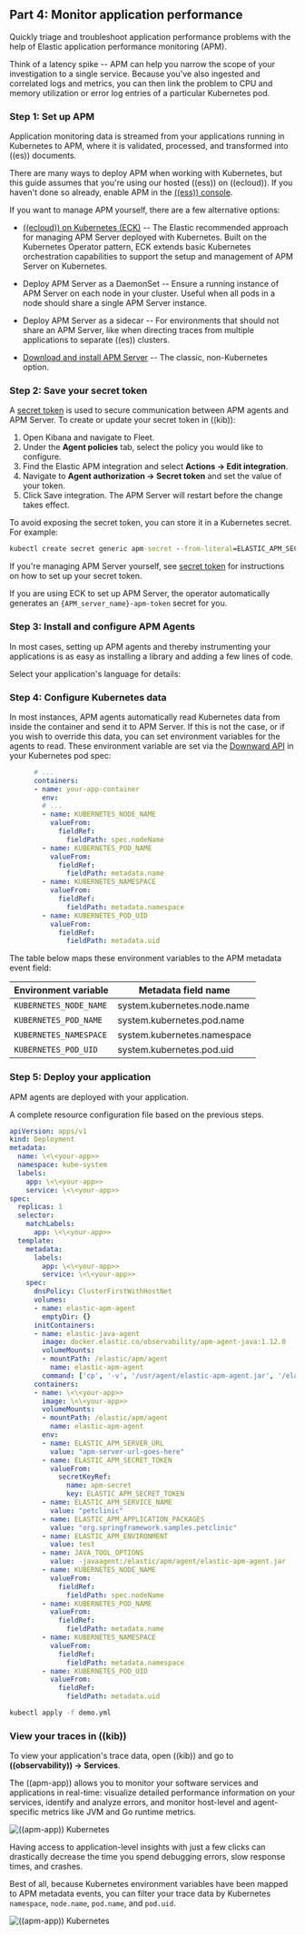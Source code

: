 

<div id="monitor-kubernetes-application-performance"></div>

## Part 4: Monitor application performance

Quickly triage and troubleshoot application performance problems with the help of Elastic
application performance monitoring (APM).

Think of a latency spike -- APM can help you narrow the scope of your investigation to a single service.
Because you've also ingested and correlated logs and metrics, you can then link the problem to CPU and memory utilization or error log entries of a particular Kubernetes pod.

<div id="step_1:_set_up_apm"></div>

### Step 1: Set up APM

Application monitoring data is streamed from your applications running in Kubernetes to APM,
where it is validated, processed, and transformed into ((es)) documents.

There are many ways to deploy APM when working with Kubernetes,
but this guide assumes that you're using our hosted ((ess)) on ((ecloud)).
If you haven't done so already, enable APM in the [((ess)) console](((ess-console))).

If you want to manage APM yourself, there are a few alternative options:

<DocAccordion buttonContent="Expand alternatives">

* [((ecloud)) on Kubernetes (ECK)](((eck-ref))/) -- The Elastic recommended approach for managing
    APM Server deployed with Kubernetes.
    Built on the Kubernetes Operator pattern, ECK extends basic Kubernetes orchestration capabilities
    to support the setup and management of APM Server on Kubernetes.

* Deploy APM Server as a DaemonSet -- Ensure a running instance of APM Server on each node in your cluster.
    Useful when all pods in a node should share a single APM Server instance.

* Deploy APM Server as a sidecar -- For environments that should not share an APM Server,
    like when directing traces from multiple applications to separate ((es)) clusters.

* [Download and install APM Server](((observability-guide))/apm-getting-started-apm-server.html) -- The classic, non-Kubernetes option.

</DocAccordion>

<div id="step_2:_save_your_secret_token"></div>

### Step 2: Save your secret token

A [secret token](((observability-guide))/apm-secret-token.html) is used to secure communication between APM agents
and APM Server. To create or update your secret token in ((kib)):

1. Open Kibana and navigate to Fleet.
1. Under the **Agent policies** tab, select the policy you would like to configure.
1. Find the Elastic APM integration and select **Actions → Edit integration**.
1. Navigate to **Agent authorization → Secret token** and set the value of your token.
1. Click Save integration. The APM Server will restart before the change takes effect.

To avoid exposing the secret token, you can store it in a Kubernetes secret. For example:

```cmd
kubectl create secret generic apm-secret --from-literal=ELASTIC_APM_SECRET_TOKEN=asecretpassword --namespace=kube-system  [^1]
```
[^1]: Create the secret in the same namespace that you'll be deploying your applications in.

If you're managing APM Server yourself,
see [secret token](((observability-guide))/apm-secret-token.html) for instructions on how to set up your secret token.

If you are using ECK to set up APM Server, the operator automatically generates an `{APM_server_name}-apm-token` secret for you.

<div id="step_3:_install_and_configure_apm_agents"></div>

### Step 3: Install and configure APM Agents

In most cases, setting up APM agents and thereby instrumenting your applications
is as easy as installing a library and adding a few lines of code.

Select your application's language for details:

<Widget />

<div id="step_4:_configure_kubernetes_data"></div>

### Step 4: Configure Kubernetes data

In most instances, APM agents automatically read Kubernetes data from inside the
container and send it to APM Server.
If this is not the case, or if you wish to override this data,
you can set environment variables for the agents to read.
These environment variable are set via the [Downward API](https://kubernetes.io/docs/tasks/inject-data-application/environment-variable-expose-pod-information/#the-downward-api)
in your Kubernetes pod spec:

```yml
      # ...
      containers:
      - name: your-app-container
        env:
        # ...
        - name: KUBERNETES_NODE_NAME
          valueFrom:
            fieldRef:
              fieldPath: spec.nodeName
        - name: KUBERNETES_POD_NAME
          valueFrom:
            fieldRef:
              fieldPath: metadata.name
        - name: KUBERNETES_NAMESPACE
          valueFrom:
            fieldRef:
              fieldPath: metadata.namespace
        - name: KUBERNETES_POD_UID
          valueFrom:
            fieldRef:
              fieldPath: metadata.uid
```

The table below maps these environment variables to the APM metadata event field:

| Environment variable | Metadata field name |
|---|---|
| `KUBERNETES_NODE_NAME` | system.kubernetes.node.name |
| `KUBERNETES_POD_NAME` | system.kubernetes.pod.name |
| `KUBERNETES_NAMESPACE` | system.kubernetes.namespace |
| `KUBERNETES_POD_UID` | system.kubernetes.pod.uid |

<div id="step_5:_deploy_your_application"></div>

### Step 5: Deploy your application

APM agents are deployed with your application.

<DocAccordion buttonContent="Resource configuration file example">

A complete resource configuration file based on the previous steps.

```yml
apiVersion: apps/v1
kind: Deployment
metadata:
  name: \<\<your-app>>
  namespace: kube-system
  labels:
    app: \<\<your-app>>
    service: \<\<your-app>>
spec:
  replicas: 1
  selector:
    matchLabels:
      app: \<\<your-app>>
  template:
    metadata:
      labels:
        app: \<\<your-app>>
        service: \<\<your-app>>
    spec:
      dnsPolicy: ClusterFirstWithHostNet
      volumes:
      - name: elastic-apm-agent
        emptyDir: {}
      initContainers:
      - name: elastic-java-agent
        image: docker.elastic.co/observability/apm-agent-java:1.12.0
        volumeMounts:
        - mountPath: /elastic/apm/agent
          name: elastic-apm-agent
        command: ['cp', '-v', '/usr/agent/elastic-apm-agent.jar', '/elastic/apm/agent']
      containers:
      - name: \<\<your-app>>
        image: \<\<your-app>>
        volumeMounts:
        - mountPath: /elastic/apm/agent
          name: elastic-apm-agent
        env:
        - name: ELASTIC_APM_SERVER_URL
          value: "apm-server-url-goes-here"
        - name: ELASTIC_APM_SECRET_TOKEN
          valueFrom:
            secretKeyRef:
              name: apm-secret
              key: ELASTIC_APM_SECRET_TOKEN
        - name: ELASTIC_APM_SERVICE_NAME
          value: "petclinic"
        - name: ELASTIC_APM_APPLICATION_PACKAGES
          value: "org.springframework.samples.petclinic"
        - name: ELASTIC_APM_ENVIRONMENT
          value: test
        - name: JAVA_TOOL_OPTIONS
          value: -javaagent:/elastic/apm/agent/elastic-apm-agent.jar
        - name: KUBERNETES_NODE_NAME
          valueFrom:
            fieldRef:
              fieldPath: spec.nodeName
        - name: KUBERNETES_POD_NAME
          valueFrom:
            fieldRef:
              fieldPath: metadata.name
        - name: KUBERNETES_NAMESPACE
          valueFrom:
            fieldRef:
              fieldPath: metadata.namespace
        - name: KUBERNETES_POD_UID
          valueFrom:
            fieldRef:
              fieldPath: metadata.uid
```

</DocAccordion>

```cmd
kubectl apply -f demo.yml
```

<div id="view_your_traces_in_((kib))"></div>

### View your traces in ((kib))

To view your application's trace data, open ((kib)) and go to **((observability)) → Services**.

The ((apm-app)) allows you to monitor your software services and applications in real-time:
visualize detailed performance information on your services, identify and analyze errors,
and monitor host-level and agent-specific metrics like JVM and Go runtime metrics.

![((apm-app)) Kubernetes](../images/apm-app-landing.png)

Having access to application-level insights with just a few clicks can drastically decrease the time you spend debugging errors, slow response times, and crashes.

Best of all, because Kubernetes environment variables have been mapped to APM metadata events,
you can filter your trace data by Kubernetes `namespace`, `node.name`, `pod.name`, and `pod.uid`.

![((apm-app)) Kubernetes](images/apm-app-kubernetes-filter.png)
